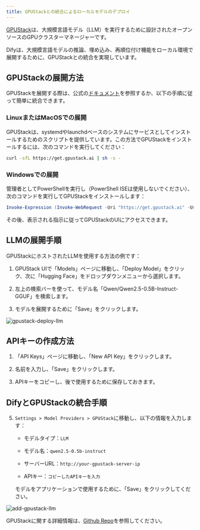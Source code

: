 ```yaml
---
title: GPUStackとの統合によるローカルモデルのデプロイ
---
```



[GPUStack](https://github.com/gpustack/gpustack)は、大規模言語モデル（LLM）を実行するために設計されたオープンソースのGPUクラスターマネージャーです。

Difyは、大規模言語モデルの推論、埋め込み、再順位付け機能をローカル環境で展開するために、GPUStackとの統合を実現しています。

## GPUStackの展開方法

GPUStackを展開する際は、公式の[ドキュメント](https://docs.gpustack.ai)を参照するか、以下の手順に従って簡単に統合できます。

### LinuxまたはMacOSでの展開

GPUStackは、systemdやlaunchdベースのシステムにサービスとしてインストールするためのスクリプトを提供しています。この方法でGPUStackをインストールするには、次のコマンドを実行してください：

```bash
curl -sfL https://get.gpustack.ai | sh -s -
```

### Windowsでの展開

管理者としてPowerShellを実行し（PowerShell ISEは使用しないでください）、次のコマンドを実行してGPUStackをインストールします：

```powershell
Invoke-Expression (Invoke-WebRequest -Uri "https://get.gpustack.ai" -UseBasicParsing).Content
```

その後、表示される指示に従ってGPUStackのUIにアクセスできます。

## LLMの展開手順

GPUStackにホストされたLLMを使用する方法の例です：

1. GPUStack UIで「Models」ページに移動し、「Deploy Model」をクリック、次に「Hugging Face」をドロップダウンメニューから選択します。

2. 左上の検索バーを使って、モデル名「Qwen/Qwen2.5-0.5B-Instruct-GGUF」を検索します。

3. モデルを展開するために「Save」をクリックします。

![gpustack-deploy-llm](https://assets-docs.dify.ai/dify-enterprise-mintlify/jp/development/models-integration/35f535a6bb3023aa69a3fdafbdb0c8f3.png)

## APIキーの作成方法

1. 「API Keys」ページに移動し、「New API Key」をクリックします。

2. 名前を入力し、「Save」をクリックします。

3. APIキーをコピーし、後で使用するために保存しておきます。

## DifyとGPUStackの統合手順

5. `Settings > Model Providers > GPUStack`に移動し、以下の情報を入力します：

   - モデルタイプ：`LLM`

   - モデル名：`qwen2.5-0.5b-instruct`

   - サーバーURL：`http://your-gpustack-server-ip`

   - APIキー：`コピーしたAPIキーを入力`

   モデルをアプリケーションで使用するために、「Save」をクリックしてください。

![add-gpustack-llm](https://assets-docs.dify.ai/dify-enterprise-mintlify/jp/development/models-integration/8e8851fec5a1515a2284aad68b90ad40.png)

GPUStackに関する詳細情報は、[Github Repo](https://github.com/gpustack/gpustack)を参照してください。